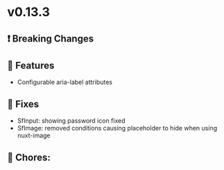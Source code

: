 
<Meta title="Releases/v0.13.x - Latest/v0.13.3 - Latest/Change log" />

# v0.13.3

## ❗ Breaking Changes


## 🚀 Features

- Configurable aria-label attributes

## 🐛 Fixes

- SfInput: showing password icon fixed 
- SfImage: removed conditions causing placeholder to hide when using nuxt-image

## 🧹 Chores:
